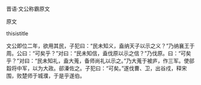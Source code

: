 


晋语·文公称霸原文

原文

thisistitle

文公即位二年，欲用其民，子犯曰：“民未知义，盍纳天子以示之义？”乃纳襄王于周。公曰：“可矣乎？”对曰：“民未知信，盍伐原以示之信？”乃伐原。曰：“可矣乎？”对曰：“民未知礼，盍大蒐，备师尚礼以示之。”乃大蒐于被庐，作三军。使郤縠将中军，以为大政。郤溱佐之。子犯曰：“可矣。”遂伐曹、卫，出谷戍，释宋围，败楚师于城濮，于是乎遂伯。

